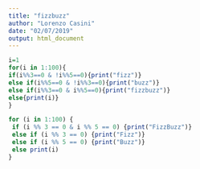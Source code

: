 ```yaml
---
title: "fizzbuzz"
author: "Lorenzo Casini"
date: "02/07/2019"
output: html_document
---
```


```r
i=1
for(i in 1:100){
if(i%%3==0 & !i%%5==0){print("fizz")} 
else if(i%%5==0 & !i%%3==0){print("buzz")} 
else if(i%%3==0 & i%%5==0){print("fizzbuzz")}
else{print(i)}
}
```

```r
for (i in 1:100) {
 if (i %% 3 == 0 & i %% 5 == 0) {print("FizzBuzz")}
 else if (i %% 3 == 0) {print("Fizz")}
 else if (i %% 5 == 0) {print("Buzz")}
 else print(i)
}
```